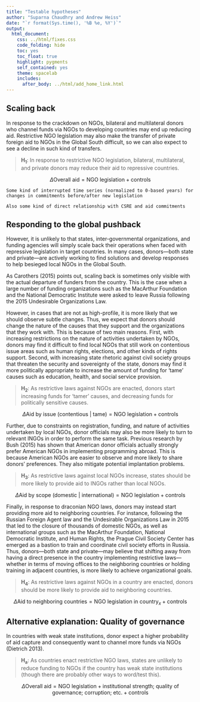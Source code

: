 ```yaml
---
title: "Testable hypotheses"
author: "Suparna Chaudhry and Andrew Heiss"
date: "`r format(Sys.time(), '%B %e, %Y')`"
output: 
  html_document: 
    css: ../html/fixes.css
    code_folding: hide
    toc: yes
    toc_float: true
    highlight: pygments
    self_contained: yes
    theme: spacelab
    includes:
      after_body: ../html/add_home_link.html
---
```


## Scaling back

In response to the crackdown on NGOs, bilateral and multilateral donors who channel funds via NGOs to developing countries may end up reducing aid. Restrictive NGO legislation may also make the transfer of private foreign aid to NGOs in the Global South difficult, so we can also expect to see a decline in such kind of transfers.

> **H~1~**: In response to restrictive NGO legislation, bilateral, multilateral, and private donors may reduce their aid to repressive countries.

$$\Delta \text{Overall aid} = \text{NGO legislation} + \text{controls}$$

    Some kind of interrupted time series (normalized to 0-based years) for changes in commitments before/after new legislation
    
    Also some kind of direct relationship with CSRE and aid commitments

## Responding to the global pushback

However, it is unlikely to that states, inter-governmental organizations, and funding agencies will simply scale back their operations when faced with repressive legislation in target countries.  In many cases, donors—both state and private—are actively working to find solutions and develop responses to help besieged local NGOs in the Global South. 

As Carothers (2015) points out, scaling back is sometimes only visible with the actual departure of funders from the country. This is the case when a large number of funding organizations such as the MacArthur Foundation and the National Democratic Institute were asked to leave Russia following the 2015 Undesirable Organizations Law. 

However, in cases that are not as high-profile, it is more likely that we should observe subtle changes. Thus, we expect that donors should change the nature of the causes that they support and the organizations that they work with. This is because of two main reasons. First, with increasing restrictions on the nature of activities undertaken by NGOs, donors may find it difficult to find local NGOs that still work on contentious issue areas such as human rights, elections, and other kinds of rights support. Second, with increasing state rhetoric against civil society groups that threaten the security and sovereignty of the state, donors may find it more politically appropriate to increase the amount of funding for 'tame' causes such as education, health, and social service provision.

> **H~2~**: As restrictive laws against NGOs are enacted, donors start increasing funds for 'tamer' causes, and decreasing funds for politically sensitive causes.

$$\Delta \text{Aid by issue (contentious | tame)} = \text{NGO legislation} + \text{controls}$$

Further, due to constraints on registration, funding, and nature of activities undertaken by local NGOs, donor officials may also be more likely to turn to relevant INGOs in order to perform the same task. Previous research by Bush (2015) has shown that American donor officials actually strongly prefer American NGOs in implementing programming abroad. This is because American NGOs are easier to observe and more likely to share donors' preferences. They also mitigate potential implantation problems.

> **H~3~**: As restrictive laws against local NGOs increase, states should be more likely to provide aid to INGOs rather than local NGOs.

$$\Delta \text{Aid by scope (domestic | international)} = \text{NGO legislation} + \text{controls}$$

Finally, in response to draconian NGO laws, donors may instead start providing more aid to neighboring countries. For instance, following the Russian Foreign Agent law and the Undesirable Organizations Law in 2015 that led to the closure of thousands of domestic NGOs, as well as international groups such as the MacArthur Foundation, National Democratic Institute, and Human Rights, the Prague Civil Society Center has emerged as a bastion to train and coordinate civil society efforts in Russia. Thus, donors—both state and private—may believe that shifting away from having a direct presence in the country implementing restrictive laws—whether in terms of moving offices to the neighboring countries or holding training in adjacent countries, is more likely to achieve organizational goals.

> **H~4~**: As restrictive laws against NGOs in a country are enacted, donors should be more likely to provide aid to neighboring countries.

$$\Delta \text{Aid to neighboring countries} = \text{NGO legislation in country}_x + \text{controls}$$


## Alternative explanation: Quality of governance

In countries with weak state institutions, donor expect a higher probability of aid capture and consequently want to channel more funds via NGOs (Dietrich 2013).

> **H~a~**: As countries enact restrictive NGO laws, states are unlikely to reduce funding to NGOs if the country has weak state institutions (though there are probably other ways to word/test this).

$$\Delta \text{Overall aid} = \text{NGO legislation} + \text{institutional strength; quality of governance; corruption; etc.} + \text{controls}$$
